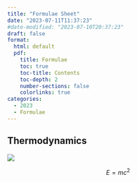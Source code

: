 ```yaml
---
title: "Formulae Sheet"
date: "2023-07-11T11:37:23"
#date-modified: "2023-07-10T20:37:23"
draft: false
format: 
  html: default
  pdf:
    title: Formulae
    toc: true
    toc-title: Contents
    toc-depth: 2
    number-sections: false
    colorlinks: true
categories:
  - 2023
  - Formulae
---
```


## Thermodynamics

![](../img/image.jpg)

$$
E=mc^2
$$
